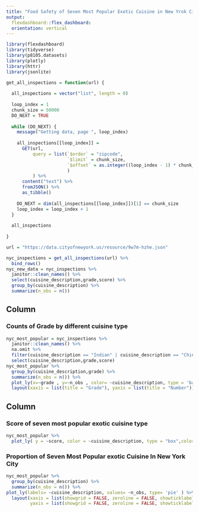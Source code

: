 ```yaml
---
title: "Food Safety of Seven Most Popular Exotic Cuisine in New Yrok City"
output: 
  flexdashboard::flex_dashboard:
  orientation: vertical
---
```


```r
library(flexdashboard)
library(tidyverse)
library(p8105.datasets)
library(plotly)
library(httr)
library(jsonlite)
```

```r
get_all_inspections = function(url) {
  
  all_inspections = vector("list", length = 0)
  
  loop_index = 1
  chunk_size = 50000
  DO_NEXT = TRUE
  
  while (DO_NEXT) {
    message("Getting data, page ", loop_index)
    
    all_inspections[[loop_index]] = 
      GET(url,
          query = list(`$order` = "zipcode",
                       `$limit` = chunk_size,
                       `$offset` = as.integer((loop_index - 1) * chunk_size)
                       )
          ) %>%
      content("text") %>%
      fromJSON() %>%
      as_tibble()
    
    DO_NEXT = dim(all_inspections[[loop_index]])[1] == chunk_size
    loop_index = loop_index + 1
  }
  
  all_inspections
  
}

url = "https://data.cityofnewyork.us/resource/9w7m-hzhe.json"

nyc_inspections = get_all_inspections(url) %>%
  bind_rows() 
nyc_new_data = nyc_inspections %>%
  janitor::clean_names() %>%
  select(cuisine_description,grade,score) %>%
  group_by(cuisine_description) %>%
  summarize(n_obs = n()) 
```

Column {data-width=500}
-----------------------------------------------------------------------

### Counts of Grade by different cuisine type

```r
nyc_most_popular = nyc_inspections %>%
  janitor::clean_names() %>%
  na.omit %>%
  filter(cuisine_description == "Indian" | cuisine_description == "Chinese" | cuisine_description == "Spanish" | cuisine_description == "Mexican" | cuisine_description == "Italian" | cuisine_description == "Japanese" | cuisine_description == "Caribbean") %>%
  select(cuisine_description,grade,score) 
nyc_most_popular %>% 
  group_by(cuisine_description,grade) %>%
  summarize(n_obs = n()) %>%
  plot_ly(x=~grade , y=~n_obs , color= ~cuisine_description, type = 'bar') %>%
  layout(xaxis = list(title = "Grade"), yaxis = list(title = "Number"))
```

Column {data-width=650}
-----------------------------------------------------------------------

### Score of seven most popular exotic cuisine type

```r
nyc_most_popular %>%
  plot_ly( y = ~score, color = ~cuisine_description, type = "box",colors = "Set2")
```

### Proportion of Seven Most Popular exotic Cuisine In New York City

```r
nyc_most_popular %>%
  group_by(cuisine_description) %>%
  summarize(n_obs = n()) %>%
plot_ly(labels= ~cuisine_description, values= ~n_obs, type= 'pie' ) %>%
  layout(xaxis = list(showgrid = FALSE, zeroline = FALSE, showticklabels = FALSE),
         yaxis = list(showgrid = FALSE, zeroline = FALSE, showticklabels = FALSE))
```





